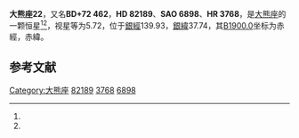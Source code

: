 {{Starbox begin
| name = 大熊座22
}}
{{Starbox observe
| epoch = [[J2000.0|J2000.0]]
| constell = [[大熊座|大熊座]]<ref name=SIMBAD>{{cite web
 | url=http://simbad.u-strasbg.fr/simbad/sim-id?Ident=HR+3768
 | title =Pulsating variable Star
 | publisher=Centre de Données astronomiques de Strasbourg
 | work=SIMBAD
 | accessdate=2012-07-13}}</ref><ref name=DATA>{{cite web
 | url=http://vizier.u-strasbg.fr/viz-bin/VizieR-5?-out.add=.&-source=5050&-corr=PK=HR&-out.max=9999&HR=3768
 | title=VizieR Detailed Page
 | accessdate=2012-07-13
 | archive-date=2016-03-05
 | archive-url=https://web.archive.org/web/20160305221018/http://vizier.u-strasbg.fr/viz-bin/VizieR-5?-out.add=.&-source=5050&-corr=PK=HR&-out.max=9999&HR=3768
 | dead-url=no
 }}</ref>
| 星官 = 
| ra = {{RA|9|34|53.6}}<ref name=SIMBAD /><ref name=DATA />
| dec = {{DEC|+72|12|20}}<ref name=SIMBAD /><ref name=DATA />
| appmag_v = 5.72<ref name=SIMBAD /><ref name=DATA />
}}
{{Starbox character
| class = F7V<ref name=SIMBAD /><ref name=DATA />
| b-v = 0.48<ref name=SIMBAD /><ref name=DATA />
| u-b = -0.01<ref name=SIMBAD /><ref name=DATA />
| r-i = <ref name=SIMBAD /><ref name=DATA />
| variable = 
}}
{{Starbox astrometry
| radial_v = -0.01
| prop_mo_ra = -38
| parallax = 
| p_error = 
}}
{{Starbox catalog
| names =BD+72 462，[[SAO星表|SAO]] 6898，[[HD星表|HD]] 82189，[[HR星表|HR]] 3768}}
{{Starbox reference |Simbad=HR+3768}}
{{Starbox end}}

'''大熊座22'''，又名'''BD+72 462'''，'''HD 82189'''、'''SAO 6898'''、'''HR 3768'''，是[[大熊座|大熊座]]的一颗恒星<ref name=SIMBAD /><ref name=DATA />，视星等为5.72，位于[[銀道座標系|銀經]]139.93，[[銀道座標系|銀緯]]37.74，其[[B1900.0|B1900.0]]坐标为赤經{{RA|9|25|27.9}}，赤緯{{DEC|+72|37.74|59}}。

== 参考文献 ==
{{reflist}}

{{star-stub}}

{{大熊座恒星}}
[[Category:大熊座|Category:大熊座]]
[[Category:HD和HDE天體|82189]]
[[Category:HR天體|3768]]
[[Category:SAO天體|6898]]